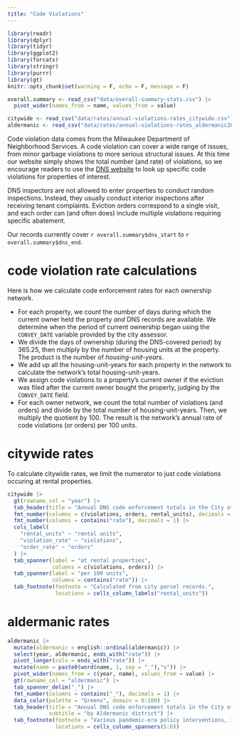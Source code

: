 ```yaml
---
title: "Code Violations"
---
```


```r
library(readr)
library(dplyr)
library(tidyr)
library(ggplot2)
library(forcats)
library(stringr)
library(purrr)
library(gt)
knitr::opts_chunk$set(warning = F, echo = F, message = F)

overall.summary <- read_csv("data/overall-summary-stats.csv") |>
  pivot_wider(names_from = name, values_from = value)

citywide <- read_csv("data/rates/annual-violations-rates_citywide.csv")
aldermanic <- read_csv("data/rates/annual-violations-rates_aldermanic2024.csv")
```

Code violation data comes from the Milwaukee Department of Neighborhood Services. A code violation can cover a wide range of issues, from minor garbage violations to more serious structural issues. At this time our website simply shows the total number (and rate) of violations, so we encourage readers to use the [DNS website](https://aca-prod.accela.com/MILWAUKEE/Default.aspx) to look up specific code violations for properties of interest.

DNS inspectors are not allowed to enter properties to conduct random inspections. Instead, they usually conduct interior inspections after receiving tenant complaints. Eviction orders correspond to a single visit, and each order can (and often does) include multiple violations requiring specific abatement.

Our records currently cover `r overall.summary$dns_start` to `r overall.summary$dns_end`. 

# code violation rate calculations

Here is how we calculate code enforcement rates for each ownership network.

*   For each property, we count the number of days during which the current owner held the property *and* DNS records are available. We determine when the period of current ownership began using the `CONVEY_DATE` variable provided by the city assessor.
*   We divide the days of ownership (during the DNS-covered period) by 365.25, then multiply by the number of housing units at the property. The product is the number of *housing-unit-years*.
*   We add up all the housing-unit-years for each property in the network to calculate the network's total housing-unit-years.
*   We assign code violations to a property's current owner if the eviction was filed after the current owner bought the property, judging by the `CONVEY_DATE` field.
*   For each owner network, we count the total number of violations (and orders) and divide by the total number of housing-unit-years. Then, we multiply the quotient by 100. The result is the network's annual rate of code violations (or orders) per 100 units.

# citywide rates

To calculate citywide rates, we limit the numerator to just code violations occuring at rental properties.

```r
citywide |>
  gt(rowname_col = "year") |>
  tab_header(title = "Annual DNS code enforcement totals in the City of Milwaukee") |>
  fmt_number(columns = c(violations, orders, rental_units), decimals = 0) |>
  fmt_number(columns = contains("rate"), decimals = 1) |>
  cols_label(
    "rental_units" ~ "rental units",
    "violation_rate" ~ "violations",
    "order_rate" ~ "orders"
  ) |>
  tab_spanner(label = "at rental properties",
              columns = c(violations, orders)) |>
  tab_spanner(label = "per 100 units",
              columns = contains("rate")) |>
  tab_footnote(footnote = "Calculated from city parcel records.",
               locations = cells_column_labels("rental_units"))
```

# aldermanic rates

```r
aldermanic |>
  mutate(aldermanic = english::ordinal(aldermanic)) |>
  select(year, aldermanic, ends_with("rate")) |>
  pivot_longer(cols = ends_with("rate")) |>
  mutate(name = paste0(word(name, 1, sep = "_"),"s")) |>
  pivot_wider(names_from = c(year, name), values_from = value) |>
  gt(rowname_col = "aldermanic") |>
  tab_spanner_delim("_") |>
  fmt_number(columns = contains("_"), decimals = 1) |>
  data_color(palette = "Greens", domain = 0:100) |>
  tab_header(title = "Annual DNS code enforcement totals in the City of Milwaukee",
             subtitle = "by Aldermanic district") |>
  tab_footnote(footnote = "Various pandemic-era policy interventions, including moratoriums, reduced evictions during these years",
               locations = cells_column_spanners(5:6))
```